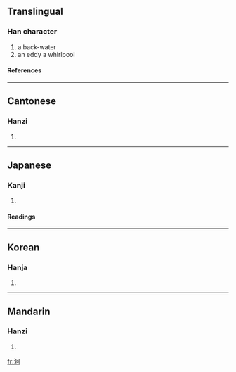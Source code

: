 ==Translingual==
===Han character===
{{Han char|rn=85|rad=水|as=06|sn=9|four=3610<sub>0</sub>|canj=水田口 (EWR)}}
# a back-water
# an eddy a whirlpool
====References====
{{Han ref|kx=0619.180|dkj=17353|dj=1014.120|hdz=31607.070|uh=6D04|ud=27908|bh=CF77|bd=53111}}

----
==Cantonese==
===Hanzi===
{{yue-hanzi|jyut=|y=wui4}}
# {{defn|Cantonese}}

----
==Japanese==
===Kanji===
{{ja-kanji|grade=|rs=水06}}
# {{defn|Japanese}} 
====Readings====
{{ja-readings|on=[[かい]] (kai), [[がい]] (gai)|kun=[[さかのぼる]] (sakanoboru)}}

----
==Korean==
===Hanja===
{{ko-hanja|hangeul=회|eumhun=|rv=hoe|mr=hoe|y=hoy}}
# {{defn|Korean}}

----
==Mandarin==
===Hanzi===
{{cmn-hanzi|pin=[[húi]] (hui2)|wg=hui<sup>2</sup>}}
# {{defn|Mandarin}}

[[fr:洄]]